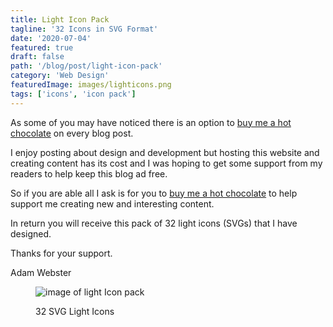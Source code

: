 ```yaml
---
title: Light Icon Pack
tagline: '32 Icons in SVG Format'
date: '2020-07-04'
featured: true
draft: false
path: '/blog/post/light-icon-pack'
category: 'Web Design'
featuredImage: images/lighticons.png
tags: ['icons', 'icon pack']
---
```


As some of you may have noticed there is an option to [buy me a hot chocolate](https://www.buymeacoffee.com/adamwebster) on every blog post. 

I enjoy posting about design and development but hosting this website and creating content has its cost and I was hoping to get some support from my readers to help keep this blog ad free.

So if you are able all I ask is for you to [buy me a hot chocolate](https://www.buymeacoffee.com/adamwebster) to help support me creating new and interesting content.  

In return you will receive this pack of 32 light icons (SVGs) that I have designed.

Thanks for your support.

Adam Webster
<figure>

![image of light Icon pack](/images/lighticons.png)

<figcaption>32 SVG Light Icons</figcaption>

</figure>


